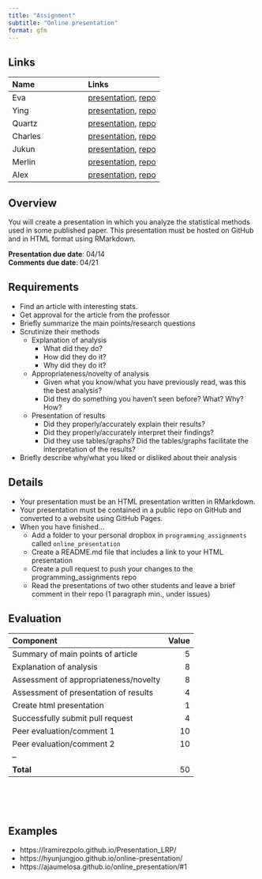 ```yaml
---
title: "Assignment"
subtitle: "Online presentation"
format: gfm
---
```


## Links

| Name    | Links |
| :-      | :-    |
| Eva     | [presentation](https://emcorregidor.github.io/online_presentation/), [repo](https://www.github.com/emcorregidor/online_presentation/)|
| Ying    | [presentation](https://yyyingz.github.io/online_pre/), [repo](https://www.github.com/yyyingz/online_pre/)|
| Quartz  | [presentation](https://quartz-colvin.github.io/online_presentation/), [repo](https://www.github.com/quartz-colvin/online_presentation/)|
| Charles | [presentation](https://charleshsueh.github.io/online-presentation/), [repo](https://www.github.com/charleshsueh/online-presentation/)|
| Jukun   | [presentation](https://kun-afk.github.io/onlie-presentation/), [repo](https://www.github.com/kun-afk/onlie-presentation/)|
| Merlin  | [presentation](https://merlinudinov.github.io/online_presentation/), [repo](https://www.github.com/merlinudinov/online_presentation/)|
| Alex    | [presentation](https://a-k-rogers.github.io/online_presentation/online_pres.html), [repo](https://www.github.com/a-k-rogers/online_presentation/)|


## Overview

You will create a presentation in which you analyze the statistical methods used in some published paper. 
This presentation must be hosted on GitHub and in HTML format using RMarkdown. 

**Presentation due date**: 04/14  
**Comments due date**: 04/21  

## Requirements

- Find an article with interesting stats. 
- Get approval for the article from the professor
- Briefly summarize the main points/research questions
- Scrutinize their methods
	- Explanation of analysis
		- What did they do?
		- How did they do it?
		- Why did they do it?
	- Appropriateness/novelty of analysis
		- Given what you know/what you have previously read, was this the best 
		analysis? 
		- Did they do something you haven't seen before? What? Why? How?
	- Presentation of results
		- Did they properly/accurately explain their results?
		- Did they properly/accurately interpret their findings?
		- Did they use tables/graphs? Did the tables/graphs facilitate 
		the interpretation of the results?
- Briefly describe why/what you liked or disliked about their analysis

## Details

- Your presentation must be an HTML presentation written in RMarkdown. 
- Your presentation must be contained in a public repo on GitHub and converted to a website using GitHub Pages.
- When you have finished...
	- Add a folder to your personal dropbox in `programming_assignments` called `online_presentation`
	- Create a README.md file that includes a link to your HTML presentation
	- Create a pull request to push your changes to the programming_assignments repo
	- Read the presentations of two other students and leave a brief comment in their repo (1 paragraph min., under issues)

## Evaluation

| Component                             | Value |
| :------------------------------------ | ----: |
| Summary of main points of article     | 5     |
| Explanation of analysis               | 8     |
| Assessment of appropriateness/novelty | 8     |
| Assessment of presentation of results | 4     |
| Create html presentation              | 1     |
| Successfully submit pull request      | 4     |
| Peer evaluation/comment 1             | 10    |
| Peer evaluation/comment 2             | 10    |
| --                                    |       |
| **Total**                             | 50    |

</br></br></br>


## Examples

- https://lramirezpolo.github.io/Presentation_LRP/
- https://hyunjungjoo.github.io/online-presentation/
- https://ajaumelosa.github.io/online_presentation/#1

